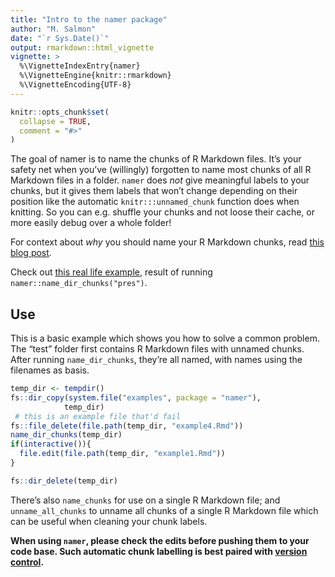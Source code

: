 ```yaml
---
title: "Intro to the namer package"
author: "M. Salmon"
date: "`r Sys.Date()`"
output: rmarkdown::html_vignette
vignette: >
  %\VignetteIndexEntry{namer}
  %\VignetteEngine{knitr::rmarkdown}
  %\VignetteEncoding{UTF-8}
---
```


```r
knitr::opts_chunk$set(
  collapse = TRUE,
  comment = "#>"
)
```

The goal of namer is to name the chunks of R Markdown files. It's your safety net when you've (willingly) forgotten to name most chunks of all R Markdown files in a folder. `namer` does *not* give meaningful labels to your chunks, but it gives them labels that won't change depending on their position like the automatic `knitr:::unnamed_chunk` function does when knitting. So you can e.g. shuffle your chunks and not loose their cache, or more easily debug over a whole folder!

For context about _why_ you should name your R Markdown chunks, read [this blog post](https://masalmon.eu/2017/08/08/chunkpets/).

Check out [this real life example](https://github.com/lockedata/pres-datascience/pull/1), result of running `namer::name_dir_chunks("pres")`.


## Use

This is a basic example which shows you how to solve a common problem. The "test" folder first contains R Markdown files with unnamed chunks. After running `name_dir_chunks`, they're all named, with names using the filenames as basis.

```r
temp_dir <- tempdir()
fs::dir_copy(system.file("examples", package = "namer"),
            temp_dir)
 # this is an example file that'd fail
fs::file_delete(file.path(temp_dir, "example4.Rmd"))
name_dir_chunks(temp_dir)
if(interactive()){
  file.edit(file.path(temp_dir, "example1.Rmd"))
}

fs::dir_delete(temp_dir)
```

There's also `name_chunks` for use on a single R Markdown file; and `unname_all_chunks` to unname all chunks of a single R Markdown file which can be useful when cleaning your chunk labels.

**When using `namer`, please check the edits before pushing them to your code base. Such automatic chunk labelling is best paired with [version control](http://happygitwithr.com/).**

